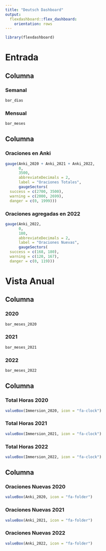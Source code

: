 ```yaml
---
title: "Deutsch Dashboard"
output: 
  flexdashboard::flex_dashboard:
    orientation: rows
---
```

<style>                     
.navbar {
  background-color:rgb(255, 140, 0);
  border-color:white;
}
.inner {
  background-color:rgb(255, 140, 0);
  border-color:white;
}

.navbar-brand {
color:white!important;
}
</style>  

```r
library(flexdashboard)
```

# Entrada

## Columna {data-width=600 .tabset}

### Semanal

```r
bar_dias
```

### Mensual

```r
bar_meses
```

## Columna {data-width=400}

### Oraciones en Anki

```r
gauge(Anki_2020 + Anki_2021 + Anki_2022,
      0,
      3500, 
      abbreviateDecimals = 2,
      label = "Oraciones Totales",
      gaugeSectors(
  success = c(2700, 3500),
  warning = c(2000, 2699),
  danger = c(0, 1999)))
```


### Oraciones agregadas en 2022
```r
gauge(Anki_2022,
      0,
      180,
      abbreviateDecimals = 2,
      label = "Oraciones Nuevas",
      gaugeSectors(
  success = c(168, 180),
  warning = c(120, 167),
  danger = c(0, 119)))
```

# Vista Anual

## Columna {data-height=850 .tabset}

### 2020
```r
bar_meses_2020
```

### 2021
```r
bar_meses_2021
```

### 2022
```r
bar_meses_2022
```

## Columna {data-height=100}

### Total Horas 2020
```r
valueBox(Immersion_2020, icon = "fa-clock")
```

### Total Horas 2021
```r
valueBox(Immersion_2021, icon = "fa-clock")
```

### Total Horas 2022
```r
valueBox(Immersion_2022, icon = "fa-clock")
```

## Columna {data-height=100}

### Oraciones Nuevas 2020
```r
valueBox(Anki_2020, icon = "fa-folder")
```

### Oraciones Nuevas 2021
```r
valueBox(Anki_2021, icon = "fa-folder")
```

### Oraciones Nuevas 2022
```r
valueBox(Anki_2022, icon = "fa-folder")
```
